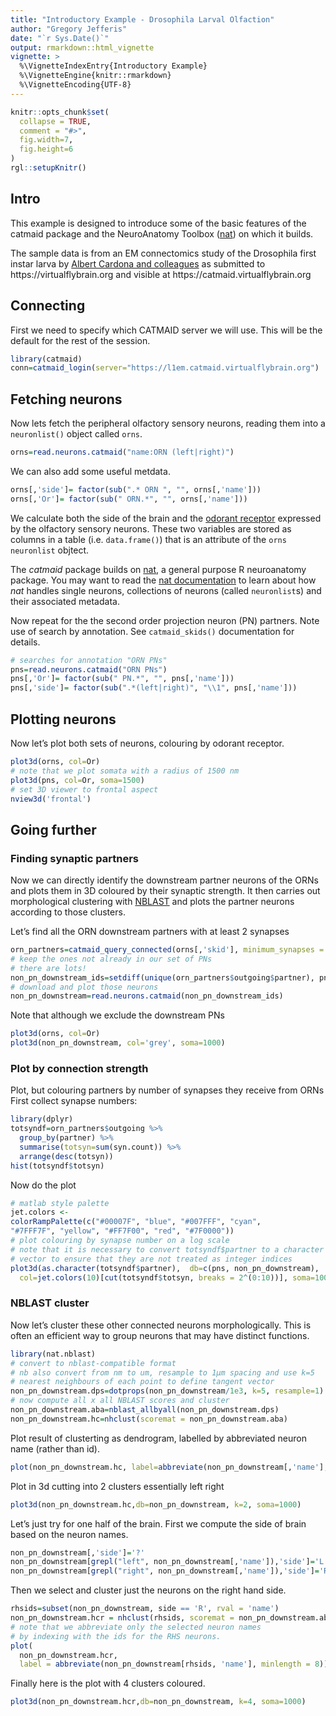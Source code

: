 ```yaml
---
title: "Introductory Example - Drosophila Larval Olfaction"
author: "Gregory Jefferis"
date: "`r Sys.Date()`"
output: rmarkdown::html_vignette
vignette: >
  %\VignetteIndexEntry{Introductory Example}
  %\VignetteEngine{knitr::rmarkdown}
  %\VignetteEncoding{UTF-8}
---
```


```r
knitr::opts_chunk$set(
  collapse = TRUE,
  comment = "#>",
  fig.width=7,
  fig.height=6
)
rgl::setupKnitr()
```

## Intro
This example is designed to introduce some of the basic features of
the catmaid package and the NeuroAnatomy Toolbox ([nat](https://jefferis.github.io/nat/))
on which it builds.

The sample data is from an EM connectomics study of the Drosophila first instar larva
by [Albert Cardona and colleagues](https://elifesciences.org/articles/14859) as
submitted to https://virtualflybrain.org and visible at https://catmaid.virtualflybrain.org

## Connecting

First we need to specify which CATMAID server we will use. This
will be the default for the rest of the session.

```r
library(catmaid)
conn=catmaid_login(server="https://l1em.catmaid.virtualflybrain.org")
```

## Fetching neurons

Now lets fetch the peripheral olfactory sensory neurons, reading them into a 
`neuronlist()` object called `orns`.
```r
orns=read.neurons.catmaid("name:ORN (left|right)")
```

We can also add some useful metdata. 
```r
orns[,'side']= factor(sub(".* ORN ", "", orns[,'name']))
orns[,'Or']= factor(sub(" ORN.*", "", orns[,'name']))
```

We calculate both the side of the brain and the [odorant receptor](https://en.wikipedia.org/wiki/Olfactory_receptor) expressed by the
olfactory sensory neurons. These two variables are stored as columns in a table (i.e. `data.frame()`) that is an attribute of the `orns` `neuronlist` objtect.

The *catmaid* package builds on [nat](https://jefferis.github.io/nat), a general
purpose R neuroanatomy package. You may want to read the [nat documentation](https://jefferis.github.io/nat/articles/neurons-intro.html) to
learn about how *nat* handles single neurons, collections of neurons (called `neuronlist`s)
and their associated metadata.

Now repeat for the the second order projection neuron (PN) partners.
Note use of search by annotation. See `catmaid_skids()` documentation for details.
```r
# searches for annotation "ORN PNs"
pns=read.neurons.catmaid("ORN PNs")
pns[,'Or']= factor(sub(" PN.*", "", pns[,'name']))
pns[,'side']= factor(sub(".*(left|right)", "\\1", pns[,'name']))
```

## Plotting neurons

Now let's plot both sets of neurons, colouring by odorant receptor.
```r
plot3d(orns, col=Or)
# note that we plot somata with a radius of 1500 nm
plot3d(pns, col=Or, soma=1500)
# set 3D viewer to frontal aspect
nview3d('frontal')
```

## Going further
### Finding synaptic partners
Now we can directly identify the downstream partner
neurons of the ORNs and plots them in 3D coloured by their synaptic strength.
It then carries out morphological clustering with [NBLAST](http://bit.ly/nblast)
and plots the partner neurons according to those clusters.

Let's find all the ORN downstream partners with at least 2 synapses
```r
orn_partners=catmaid_query_connected(orns[,'skid'], minimum_synapses = 2)
# keep the ones not already in our set of PNs
# there are lots!
non_pn_downstream_ids=setdiff(unique(orn_partners$outgoing$partner), pns[,'skid'])
# download and plot those neurons
non_pn_downstream=read.neurons.catmaid(non_pn_downstream_ids)
```

Note that although we exclude the downstream PNs 

```r
plot3d(orns, col=Or)
plot3d(non_pn_downstream, col='grey', soma=1000)
```

### Plot by connection strength
Plot, but colouring partners by number of synapses they receive from ORNs
First collect synapse numbers:
```r
library(dplyr)
totsyndf=orn_partners$outgoing %>% 
  group_by(partner) %>% 
  summarise(totsyn=sum(syn.count)) %>% 
  arrange(desc(totsyn))
hist(totsyndf$totsyn)
```
 
Now do the plot
```r
# matlab style palette
jet.colors <-
colorRampPalette(c("#00007F", "blue", "#007FFF", "cyan",
"#7FFF7F", "yellow", "#FF7F00", "red", "#7F0000"))
# plot colouring by synapse number on a log scale 
# note that it is necessary to convert totsyndf$partner to a character
# vector to ensure that they are not treated as integer indices
plot3d(as.character(totsyndf$partner),  db=c(pns, non_pn_downstream), 
  col=jet.colors(10)[cut(totsyndf$totsyn, breaks = 2^(0:10))], soma=1000)
```


### NBLAST cluster

Now let's cluster these other connected neurons morphologically. This is
often an efficient way to group neurons that may have distinct functions.

```r
library(nat.nblast)
# convert to nblast-compatible format
# nb also convert from nm to um, resample to 1µm spacing and use k=5
# nearest neighbours of each point to define tangent vector
non_pn_downstream.dps=dotprops(non_pn_downstream/1e3, k=5, resample=1)
# now compute all x all NBLAST scores and cluster
non_pn_downstream.aba=nblast_allbyall(non_pn_downstream.dps)
non_pn_downstream.hc=nhclust(scoremat = non_pn_downstream.aba)
```

Plot result of clusterting as dendrogram, labelled by abbreviated 
neuron name (rather than id).
```r
plot(non_pn_downstream.hc, label=abbreviate(non_pn_downstream[,'name'], minlength = 8))
```

Plot in 3d cutting into 2 clusters essentially left right
```r
plot3d(non_pn_downstream.hc,db=non_pn_downstream, k=2, soma=1000)
```

Let's just try for one half of the brain. First we compute the side of
brain based on the neuron names.

```r
non_pn_downstream[,'side']='?'
non_pn_downstream[grepl("left", non_pn_downstream[,'name']),'side']='L'
non_pn_downstream[grepl("right", non_pn_downstream[,'name']),'side']='R'
```

Then we select and cluster just the neurons on the right hand side.

```r
rhsids=subset(non_pn_downstream, side == 'R', rval = 'name')
non_pn_downstream.hcr = nhclust(rhsids, scoremat = non_pn_downstream.aba)
# note that we abbreviate only the selected neuron names
# by indexing with the ids for the RHS neurons.
plot(
  non_pn_downstream.hcr,
  label = abbreviate(non_pn_downstream[rhsids, 'name'], minlength = 8))

```

Finally here is the plot with 4 clusters coloured.

```r
plot3d(non_pn_downstream.hcr,db=non_pn_downstream, k=4, soma=1000)
```

